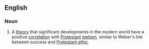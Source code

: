 ==English==
{{wikipedia}}

===Noun===
{{en-noun|-}}
# {{label|en|sociology}} A [[theory]] that significant developments in the modern world have a positive [[correlation]] with [[Protestant]] [[pietism]], similar to Weber's link between success and [[Protestant ethic]].